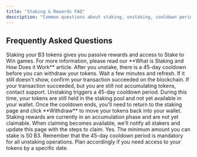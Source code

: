 ```yaml
---
title: "Staking & Rewards FAQ"
description: "Common questions about staking, unstaking, cooldown periods, and reward claiming"
---
```


## Frequently Asked Questions

<AccordionGroup>
<Accordion title="How does staking work?">
Staking your B3 tokens gives you passive rewards and access to Stake to Win games. For more information, please read our **What is Staking and How Does it Work** article.
</Accordion>

<Accordion title="What is the cooldown period when I unstake?">
After you unstake, there is a 45-day cooldown before you can withdraw your tokens.
</Accordion>

<Accordion title="I staked but don't see rewards. What should I do?">
Wait a few minutes and refresh. If it still doesn't show, confirm your transaction succeeded on the blockchain. If your transaction succeeded, but you are still not accumulating tokens, contact support.
</Accordion>

<Accordion title="I unstaked my tokens but I don't see them in my wallet. Where is my money?">
Unstaking triggers a 45-day cooldown period. During this time, your tokens are still held in the staking pool and not yet available in your wallet. Once the cooldown ends, you'll need to return to the staking page and click **Withdraw** to move your tokens back into your wallet.
</Accordion>

<Accordion title="How do I claim my staking rewards?">
Staking rewards are currently in an accumulation phase and are not yet claimable. When claiming becomes available, we'll notify all stakers and update this page with the steps to claim.
</Accordion>

<Accordion title="Is there a staking minimum?">
Yes. The minimum amount you can stake is 50 B3.
</Accordion>
</AccordionGroup>

<Warning>
Remember that the 45-day cooldown period is mandatory for all unstaking operations. Plan accordingly if you need access to your tokens by a specific date.
</Warning>
